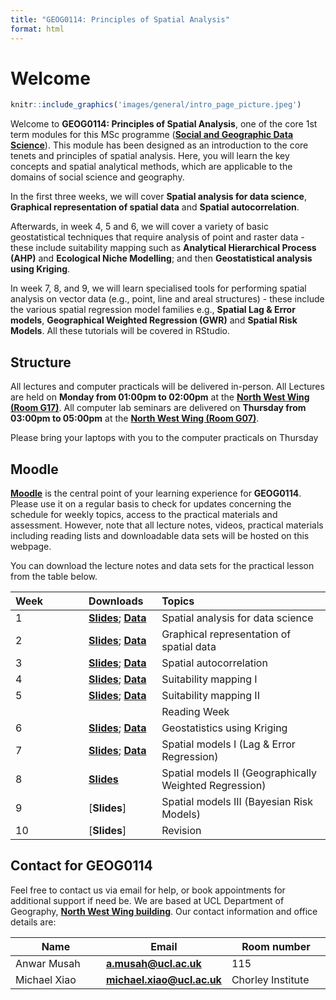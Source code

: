 ```yaml
---
title: "GEOG0114: Principles of Spatial Analysis"
format: html
---
```


# Welcome {.unnumbered}

```r
knitr::include_graphics('images/general/intro_page_picture.jpeg') 
```

Welcome to **GEOG0114: Principles of Spatial Analysis**, one of the core 1st term modules for this MSc programme ([**Social and Geographic Data Science**](https://www.ucl.ac.uk/prospective-students/graduate/taught-degrees/social-and-geographic-data-science-msc)). This module has been designed as an introduction to the core tenets and principles of spatial analysis. Here, you will learn the key concepts and spatial analytical methods, which are applicable to the domains of social science and geography.

In the first three weeks, we will cover **Spatial analysis for data science**, **Graphical representation of spatial data** and **Spatial autocorrelation**.

Afterwards, in week 4, 5 and 6, we will cover a variety of basic geostatistical techniques that require analysis of point and raster data - these include suitability mapping such as **Analytical Hierarchical Process (AHP)** and **Ecological Niche Modelling**; and then **Geostatistical analysis using Kriging**.

In week 7, 8, and 9, we will learn specialised tools for performing spatial analysis on vector data (e.g., point, line and areal structures) - these include the various spatial regression model families e.g., **Spatial Lag & Error models**, **Geographical Weighted Regression (GWR)** and **Spatial Risk Models**. All these tutorials will be covered in RStudio.

## Structure {.unnumbered}

All lectures and computer practicals will be delivered in-person. All Lectures are held on **Monday from 01:00pm to 02:00pm** at the [**North West Wing (Room G17)**](https://www.ucl.ac.uk/maps/north-west-wing-building). All computer lab seminars are delivered on **Thursday from 03:00pm to 05:00pm** at the [**North West Wing (Room G07)**](https://www.ucl.ac.uk/maps/north-west-wing-building).

:::{.callout-important}
Please bring your laptops with you to the computer practicals on Thursday
:::

## Moodle {.unnumbered}

[**Moodle**](https://moodle.ucl.ac.uk/) is the central point of your learning experience for **GEOG0114**. Please use it on a regular basis to check for updates concerning the schedule for weekly topics, access to the practical materials and assessment. However, note that all lecture notes, videos, practical materials including reading lists and downloadable data sets will be hosted on this webpage.

You can download the lecture notes and data sets for the practical lesson from the table below.

| **Week**        | **Downloads**   | **Topics**                            |
|:----------------|:----------------|:--------------------------------------|
| 1 | [**Slides**](https://shorturl.at/w3lJf);    [**Data**](https://tinyurl.com/nbhd3m5m) | Spatial analysis for data science |
| 2 | [**Slides**](https://tinyurl.com/zb9ea3ks); [**Data**](https://tinyurl.com/3uw7eu8v) | Graphical representation of spatial data |
| 3 | [**Slides**](https://tinyurl.com/mr29ewxb); [**Data**](https://tinyurl.com/363uejkn) | Spatial autocorrelation |
| 4 | [**Slides**](https://tinyurl.com/bzyz27hs); [**Data**](https://tinyurl.com/2vxe3e4j) | Suitability mapping I |
| 5 | [**Slides**](https://tinyurl.com/78ku6ser); [**Data**](https://tinyurl.com/4kue54yv) | Suitability mapping II |
|   |                                                                                      | Reading Week |
| 6 | [**Slides**](https://tinyurl.com/4vwnxwdm); [**Data**](https://tinyurl.com/5n8fkxm)  | Geostatistics using Kriging |
| 7 | [**Slides**](https://tinyurl.com/hhx8rcx9); [**Data**](https://tinyurl.com/3z9eb3zn) | Spatial models I (Lag & Error Regression) |
| 8 | [**Slides**](https://tinyurl.com/yc3rvn76)                                           | Spatial models II (Geographically Weighted Regression)|
| 9 | [**Slides**]                                                                         | Spatial models III (Bayesian Risk Models)|
| 10 | [**Slides**]                                                                        | Revision |


## Contact for GEOG0114 {.unnumbered}

Feel free to contact us via email for help, or book appointments for additional support if need be. We are based at UCL Department of Geography, [**North West Wing building**](https://www.ucl.ac.uk/maps/north-west-wing-building). Our contact information and office details are:

| **Name**              | **Email**               | **Room number**         |
|-----------------------|-------------------------|-------------------------|
| Anwar Musah           | [**a.musah\@ucl.ac.uk**](a.musah@ucl.ac.uk)| 115  |
| Michael Xiao          | [**michael.xiao\@ucl.ac.uk**](michael.xiao@ucl.ac.uk)| Chorley Institute  |

